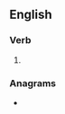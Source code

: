 ==English==

===Verb===
{{head|en|verb form}}

# {{en-past of|unseat}}

===Anagrams===
* {{anagrams|en|unsedate|unteased}}